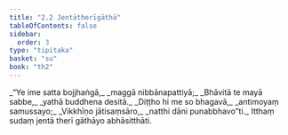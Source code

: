```yaml
---
title: "2.2 Jentātherīgāthā"
tableOfContents: false
sidebar:
  order: 3
type: "tipitaka"
basket: "su"
book: "th2"
---
```



<DynamicBreadcrumb />

<Division number="21" book="th2" bookNo="19" page="381">

<Paragraph number="42" type="verses" book="th2">
_“Ye ime satta bojjhaṅgā,_  
_maggā nibbānapattiyā;_  
_Bhāvitā te mayā sabbe,_  
_yathā buddhena desitā._  

</Paragraph>

</Division>
<Division number="22" book="th2" bookNo="19" page="381">

<Paragraph number="43" type="verses" book="th2">
_Diṭṭho hi me so bhagavā,_  
_antimoyaṃ samussayo;_  
_Vikkhīṇo jātisaṃsāro,_  
_natthi dāni punabbhavo”ti._  

</Paragraph>

<Paragraph number="44" book="th2">
Itthaṃ sudaṃ jentā therī gāthāyo abhāsitthāti.
</Paragraph>
</Division>